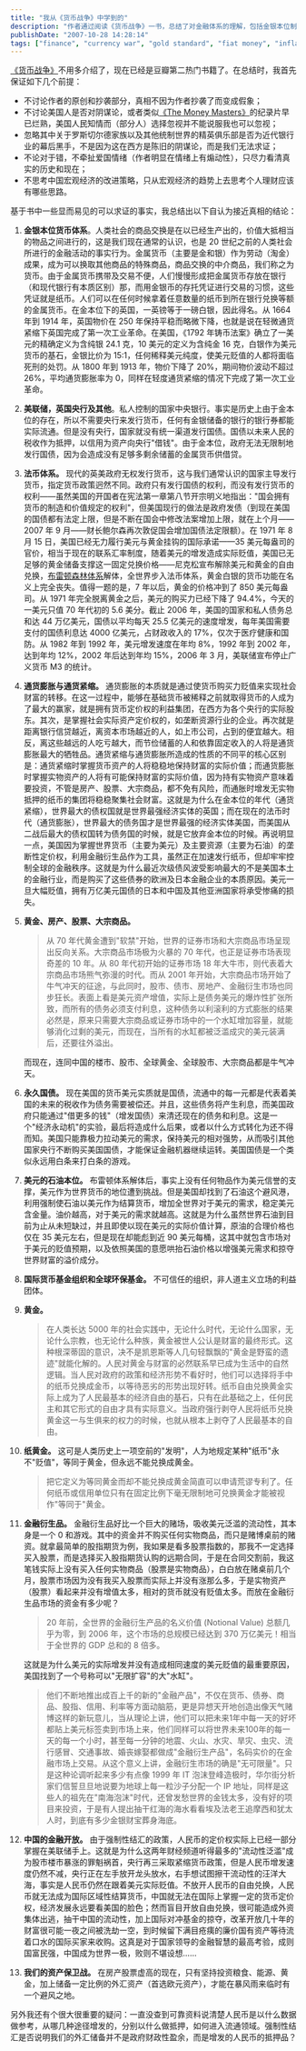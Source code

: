 ```yaml
---
title: "我从《货币战争》中学到的"
description: "作者通过阅读《货币战争》一书，总结了对金融体系的理解，包括金银本位制的历史、美联储性质、法币体系的运作、通胀与通缩的影响、石油与美元的关系等经济议题，并探讨了美元作为世界货币的本质及中国的金融政策挑战。"
publishDate: "2007-10-28 14:28:14"
tags: ["finance", "currency war", "gold standard", "fiat money", "inflation", "federal reserve", "monetary policy", "economy", "dollar hegemony", "china economy"]
---
```


[《货币战争》](http://www.douban.com/subject/2081876/)不用多介绍了，现在已经是豆瓣第二热门书籍了。在总结时，我首先保证如下几个前提：

- 不讨论作者的原创和抄袭部分，真相不因为作者抄袭了而变成假象；
- 不讨论美国人是否对阴谋论，或者类似[《The Money Masters》](http://www.douban.com/review/1201809/)的纪录片早已烂熟，美国人民知情而（部分人）选择忽视并不能说服我也可以忽视；
- 忽略其中关于罗斯切尔德家族以及其他统制世界的精英俱乐部是否为近代银行业的幕后黑手，不是因为这在西方是陈旧的阴谋论，而是我们无法求证；
- 不论对于错，不牵扯爱国情绪（作者明显在情绪上有煽动性），只尽力看清真实的历史和现在；
- 不思考中国宏观经济的改进策略，只从宏观经济的趋势上去思考个人理财应该有哪些思路。

基于书中一些显而易见的可以求证的事实，我总结出以下自认为接近真相的结论：

1. **金银本位货币体系**。人类社会的商品交换是在以已经生产出的，价值大抵相当的物品之间进行的，这是我们现在通常的认识，也是 20 世纪之前的人类社会所进行的金融活动的事实行为。金属货币（主要是金和银）作为劳动（淘金）成果，成为可以换取其他商品的特殊商品，商品交换的中介商品，我们称之为货币。由于金属货币携带及交易不便，人们慢慢形成把金属货币存放在银行（和现代银行有本质区别）那，而用金银币的存托凭证进行交易的习惯，这些凭证就是纸币。人们可以在任何时候拿着任意数量的纸币到所在银行兑换等额的金属货币。在金本位下的英国，一英镑等于一磅白银，因此得名。从 1664 年到 1914 年，英国物价在 250 年保持平稳而略微下降，也就是说在轻微通货紧缩下英国完成了第一次工业革命。在美国，《1792 年铸币法案》确立了一美元的精确定义为含纯银 24.1 克，10 美元的定义为含纯金 16 克，白银作为美元货币的基石，金银比价为 15:1，任何稀释美元纯度，使美元贬值的人都将面临死刑的处罚。从 1800 年到 1913 年，物价下降了 20%，期间物价波动不超过 26%，平均通货膨胀率为 0，同样在轻度通货紧缩的情况下完成了第一次工业革命。

2. **美联储，英国央行及其他**。私人控制的国家中央银行。事实是历史上由于金本位的存在，所以不需要央行来发行货币，任何有金银储备的银行的银行券都能实际流通。但是没有央行，国家就没有统一渠道发行国债。国债以未来人民的税收作为抵押，以信用为资产向央行"借钱"。由于金本位，政府无法无限制地发行国债，因为会造成没有足够多剩余储蓄的金属货币供借贷。

3. **法币体系。** 现代的英美政府无权发行货币，这与我们通常认识的国家主导发行货币，指定货币政策迥然不同。政府只有发行国债的权利，而没有发行货币的权利——虽然美国的开国者在宪法第一章第八节开宗明义地指出："国会拥有货币的制造和价值规定的权利"，但美国现行的做法是政府发债（到现在美国的国债都有法定上限，但是不断在国会中修改法案增加上限，就在上个月——2007 年 9 月——财长鲍尔森再次敦促国会增加国债法定限额）。在 1971 年 8 月 15 日，美国已经无力履行美元与黄金挂钩的国际承诺——35 美元每盎司的官价，相当于现在的联系汇率制度，随着美元的增发造成实际贬值，美国已无足够的黄金储备支撑这一固定兑换价格——尼克松宣布解除美元和黄金的自由兑换，[布雷顿森林体系](http://zhidao.baidu.com/question/14134837.html)解体，全世界步入法币体系，黄金白银的货币功能在名义上完全丧失。值得一题的是，7 年以后，黄金的价格冲到了 850 美元每盎司。从 1971 年完全脱离黄金之后，美元的购买力已经下降了 94.4%，今天的一美元只值 70 年代初的 5.6 美分。截止 2006 年，美国的国家和私人债务总和达 44 万亿美元，国债以平均每天 25.5 亿美元的速度增发，每年美国需要支付的国债利息达 4000 亿美元，占财政收入的 17%，仅次于医疗健康和国防。从 1982 年到 1992 年，美元增发速度在年均 8%，1992 年到 2002 年，达到年均 12%，2002 年后达到年均 15%，2006 年 3 月，美联储宣布停止广义货币 M3 的统计。

4. **通货膨胀与通货紧缩。** 通货膨胀的本质就是通过使货币购买力贬值来实现社会财富的转移。在这一过程中，能够在基础货币被稀释之前就取得货币的人成为了最大的赢家，就是拥有货币定价权的利益集团，在西方为各个央行的实际股东。其次，是掌握社会实际资产定价权的，如垄断资源行业的企业。再次就是距离银行信贷越近，离资本市场越近的人，如上市公司，占到的便宜越大。相反，离这些越远的人吃亏越大，而节俭储蓄的人和依靠固定收入的人将是通货膨胀最大的牺牲品。通货紧缩与通货膨胀所造成的性质的不同平的核心区别是：通货紧缩时掌握货币资产的人将稳稳地保持财富的实际价值；而通货膨胀时掌握实物资产的人将有可能保持财富的实际价值，因为持有实物资产意味着要投资，不管是房产、股票、大宗商品，都不免有风险，而通胀时增发无实物抵押的纸币的集团将稳稳聚集社会财富。这就是为什么在金本位的年代（通货紧缩），世界最大的债权国就是世界最强经济实体的英国；而在现在的法币时代（通货膨胀），世界最大的债务国才是世界最强的经济实体美国，而美国从二战后最大的债权国转为债务国的时候，就是它放弃金本位的时候。再说明显一点，美国因为掌握世界货币（主要为美元）及主要资源（主要为石油）的垄断性定价权，利用金融衍生品作为工具，虽然正在加速发行纸币，但却牢牢控制全球的金融秩序。这就是为什么最近次级债风波受影响最大的不是美国本土的金融行业，而是购买了这些债券的欧洲及日本金融企业的本质原因。美元一旦大幅贬值，拥有万亿美元国债的日本和中国及其他亚洲国家将承受惨痛的损失。

5. **黄金、房产、股票、大宗商品。**

   > 从 70 年代黄金遭到"软禁"开始，世界的证券市场和大宗商品市场呈现出反向关系。大宗商品市场极为火暴的 70 年代，也正是证券市场表现奇差的 10 年。从 80 年代初开始的证券市场 18 年大牛市，则代表着大宗商品市场熊气弥漫的时代。而从 2001 年开始，大宗商品市场开始了牛气冲天的征途，与此同时，股市、债市、房地产、金融衍生市场也同步狂长。表面上看是美元资产增值，实际上是债务美元的爆炸性扩张所致，而所有的债务必须支付利息，这种债务以利滚利的方式膨胀的结果必然是，原来只需要大宗商品或证券市场中的一个水缸增加容量，就能够消化过剩的美元，而现在，当所有的水缸都被泛滥成灾的美元装满后，还要往外溢出。

   而现在，连同中国的楼市、股市、全球黄金、全球股市、大宗商品都是牛气冲天。

6. **永久国债。** 现在美国的货币美元实质就是国债，流通中的每一元都是代表着美国的未来的税收作为债务需要被偿还。并且，这些债务将产生利息，而美国政府只能通过"借更多的钱"（增发国债）来清还现在的债务和利息。这是一个"经济永动机"的实验，最后将造成什么后果，或者以什么方式转化为还不得而知。美国只能靠极力拉动美元的需求，保持美元的相对强势，从而吸引其他国家央行不断购买美国国债，才能保证金融机器继续运转。美国国债是一个类似永远用白条来打白条的游戏。

7. **美元的石油本位。** 布雷顿体系解体后，事实上没有任何物品作为美元信誉的支撑，美元作为世界货币的地位遭到挑战。但是美国却找到了石油这个避风港，利用强制使石油以美元作为结算货币，增加全世界对于美元的需求，稳定美元含金量。油价越高，对于美元的需求就越高。这就是为什么虽然世界石油到目前为止从未短缺过，并且即使以现在美元的实际价值计算，原油的合理价格也仅在 35 美元左右，但是现在却能彪到近 90 美元每桶，这其中就包含市场对于美元的贬值预期，以及依照美国的意愿哄抬石油价格以增强美元需求和掠夺世界财富的溢价成分。

8. **国际货币基金组织和全球环保基金。** 不可信任的组织，非人道主义立场的利益团体。

9. **黄金。**
   > 在人类长达 5000 年的社会实践中，无论什么时代，无论什么国家，无论什么宗教，也无论什么种族，黄金被世人公认是财富的最终形式。这种根深蒂固的意识，决不是凯恩斯等人几句轻飘飘的"黄金是野蛮的遗迹"就能化解的。人民对黄金与财富的必然联系早已成为生活中的自然逻辑。当人民对政府的政策和经济形势不看好时，他们可以选择将手中的纸币兑换成金币，以等待恶劣的形势出现好转。纸币自由兑换黄金实际上成为了人民最基本的经济自由的基石，只有在此基础之上，任何民主和其它形式的自由才具有实际意义。当政府强行剥夺人民将纸币兑换黄金这一与生俱来的权力的时候，也就从根本上剥夺了人民最基本的自由。

10. **纸黄金。** 这可是人类历史上一项空前的"发明"，人为地规定某种"纸币"永不"贬值"，等同于黄金，但永远不能兑换成黄金。
    > 把它定义为等同黄金而却不能兑换成黄金简直可以申请荒谬专利了。任何纸币或信用单位只有在固定比例下毫无限制地可兑换黄金才能被视作"等同于"黄金。

11. **金融衍生品。** 金融衍生品好比一个巨大的赌场，吸收美元泛滥的流动性，其本身是一个 0 和游戏。其中的资金并不购买任何实物商品，而只是赌博桌前的赌资。就拿最简单的股指期货为例，我如果是看多股票指数的，那我不一定选择买入股票，而是选择买入股指期货认购的远期合同，于是在合同交割前，我这笔钱实际上没有买入任何实物商品（股票是实物商品），白白放在赌桌前几个月，股票市场因为没有我买入股票而实际上并没有涨那么多，于是实物资产（股票）看起来并没有增值太多，相对的货币就没有贬值太多。而放在金融衍生品市场的资金有多少呢？
    > 20 年前，全世界的金融衍生产品的名义价值 (Notional Value) 总额几乎为零，到 2006 年，这个市场的总规模已经达到 370 万亿美元！相当于全世界的 GDP 总和的 8 倍多。

    这就是为什么美元的实际增发并没有造成相同速度的美元贬值的最重要原因，美国找到了一个号称可以"无限扩容"的大"水缸"。
    > 他们不断地推出成百上千的新的"金融产品"，不仅在货币、债券、商品、股指、信用、利率等方面动脑筋，更是异想天开地创造出像天气赌博这样的新玩意儿，当从理论上讲，他们可以把未来1年中每一天的好坏都贴上美元标签卖到市场上来，他们同样可以将世界未来100年的每一天的每一个小时，甚至每一分钟的地震、火山、水灾、旱灾、虫灾、流行感冒、交通事故、婚丧嫁娶都做成"金融衍生产品"，名码实价的在金融市场上交易。从这个意义上讲，金融衍生市场的确是"无可限量"。只是这种论调听起来多少有点像 1999 年 IT 泡沫登峰造极时，华尔街分析家们信誓旦旦地说要为地球上每一粒沙子分配一个 IP 地址，同样是这些人的祖先在"南海泡沫"时代，还曾发愁世界的金钱太多，没有好的项目来投资，于是有人提出抽干红海的海水看看埃及法老王追摩西和犹太人时，到底有多少金银财宝葬身海底。

12. **中国的金融开放。** 由于强制性结汇的政策，人民币的定价权实际上已经一部分掌握在美联储手上。这就是为什么这两年财经频道听得最多的"流动性泛滥"成为股市楼市暴涨的罪魁祸首，央行再三采取紧缩货币政策，但是人民币增发速度仍然不减，央行正在左手放开龙头放水，右手想试图擦干流动性的汪洋大海，事实是人民币仍然在跟着美元实际贬值。不放开人民币的自由兑换，人民币就无法成为国际区域性结算货币，中国就无法在国际上掌握一定的货币定价权，经济发展永远要看美国的脸色；然而盲目开放自由兑换，很可能造成外资集体出逃，抽干中国的流动性，加上国际对冲基金的掠夺，改革开放几十年的财富很可能一夜之间被洗劫一空，到时候留下满目疮痍的廉价国有资产等待流着口水的国际买家来收购。这真是对于国家领导的金融智慧的最高考验，成则国富民强，中国成为世界一极，败则不堪设想……

13. **我们的资产保卫战。** 在房产股票虚高的现在，只有坚持投资粮食、能源、黄金，加上储备一定比例的外汇资产（首选欧元资产），才能在暴风雨来临时有一个避风之地。

另外我还有个很大很重要的疑问：一直没查到可靠资料说清楚人民币是以什么数据做参考，从哪几种途径增发的，分别以什么做抵押，如何进入流通领域。强制性结汇是否说明我们的外汇储备并不是政府财政性盈余，而是增发的人民币的抵押品？

